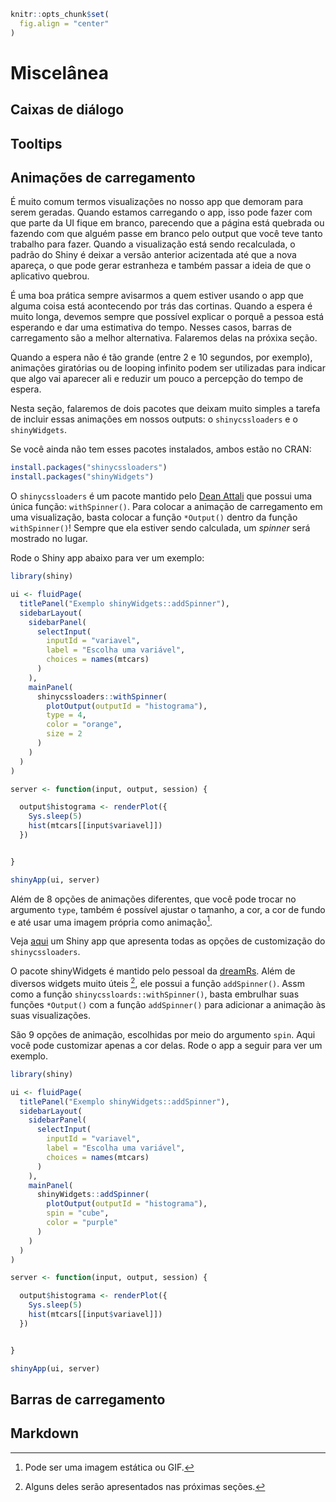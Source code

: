 ```r
knitr::opts_chunk$set(
  fig.align = "center"
)
```

# Miscelânea

## Caixas de diálogo

## Tooltips

## Animações de carregamento

É muito comum termos visualizações no nosso app que demoram para serem geradas. Quando estamos carregando o app, isso pode fazer com que parte da UI fique em branco, parecendo que a página está quebrada ou fazendo com que alguém passe em branco pelo output que você teve tanto trabalho para fazer. Quando a visualização está sendo recalculada, o padrão do Shiny é deixar a versão anterior acizentada até que a nova apareça, o que pode gerar estranheza e também passar a ideia de que o aplicativo quebrou.

É uma boa prática sempre avisarmos a quem estiver usando o app que alguma coisa está acontecendo por trás das cortinas. Quando a espera é muito longa, devemos sempre que possível explicar o porquê a pessoa está esperando e dar uma estimativa do tempo. Nesses casos, barras de carregamento são a melhor alternativa. Falaremos delas na próxixa seção.

Quando a espera não é tão grande (entre 2 e 10 segundos, por exemplo), animações giratórias ou de looping infinito podem ser utilizadas para indicar que algo vai aparecer ali e reduzir um pouco a percepção do tempo de espera.

Nesta seção, falaremos de dois pacotes que deixam muito simples a tarefa de incluir essas animações em nossos outputs: o `shinycssloaders` e o `shinyWidgets`.

Se você ainda não tem esses pacotes instalados, ambos estão no CRAN:

```r
install.packages("shinycssloaders")
install.packages("shinyWidgets")
```

O `shinycssloaders` é um pacote mantido pelo [Dean Attali](https://github.com/daattali) que possui uma única função: `withSpinner()`. Para colocar a animação de carregamento em uma visualização, basta colocar a função `*Output()` dentro da função `withSpinner()`! Sempre que ela estiver sendo calculada, um *spinner* será mostrado no lugar.

Rode o Shiny app abaixo para ver um exemplo:

```r
library(shiny)

ui <- fluidPage(
  titlePanel("Exemplo shinyWidgets::addSpinner"),
  sidebarLayout(
    sidebarPanel(
      selectInput(
        inputId = "variavel",
        label = "Escolha uma variável",
        choices = names(mtcars)
      )
    ),
    mainPanel(
      shinycssloaders::withSpinner(
        plotOutput(outputId = "histograma"),
        type = 4,
        color = "orange",
        size = 2
      )
    )
  )
)

server <- function(input, output, session) {

  output$histograma <- renderPlot({
    Sys.sleep(5)
    hist(mtcars[[input$variavel]])
  })


}

shinyApp(ui, server)

```

Além de 8 opções de animações diferentes, que você pode trocar no argumento `type`, também é possível ajustar o tamanho, a cor, a cor de fundo e até usar uma imagem própria como animação^[Pode ser uma imagem estática ou GIF.].

Veja [aqui](https://daattali.com/shiny/shinycssloaders-demo/) um Shiny app que apresenta todas as opções de customização do `shinycssloaders`.

O pacote shinyWidgets é mantido pelo pessoal da [dreamRs](https://github.com/dreamRs). Além de diversos widgets muito úteis ^[Alguns deles serão apresentados nas próximas seções.], ele possui a função `addSpinner()`. Assm como a função `shinycssloards::withSpinner()`, basta embrulhar suas funções `*Output()` com a função `addSpinner()` para adicionar a animação às suas visualizações.

São 9 opções de animação, escolhidas por meio do argumento `spin`. Aqui você pode customizar apenas a cor delas. Rode o app a seguir para ver um exemplo.

```r
library(shiny)

ui <- fluidPage(
  titlePanel("Exemplo shinyWidgets::addSpinner"),
  sidebarLayout(
    sidebarPanel(
      selectInput(
        inputId = "variavel",
        label = "Escolha uma variável",
        choices = names(mtcars)
      )
    ),
    mainPanel(
      shinyWidgets::addSpinner(
        plotOutput(outputId = "histograma"),
        spin = "cube",
        color = "purple"
      )
    )
  )
)

server <- function(input, output, session) {

  output$histograma <- renderPlot({
    Sys.sleep(5)
    hist(mtcars[[input$variavel]])
  })


}

shinyApp(ui, server)

```

## Barras de carregamento

## Markdown

